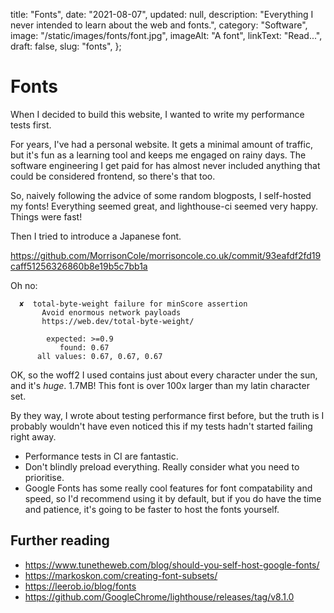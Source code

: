  title: "Fonts",
  date: "2021-08-07",
  updated: null,
  description: "Everything I never intended to learn about the web and fonts.",
  category: "Software",
  image: "/static/images/fonts/font.jpg",
  imageAlt: "A font",
  linkText: "Read...",
  draft: false,
  slug: "fonts",
};

# Fonts

When I decided to build this website, I wanted to write my performance tests
first.

For years, I've had a personal website. It gets a minimal amount of traffic, but
it's fun as a learning tool and keeps me engaged on rainy days. The software
engineering I get paid for has almost never included anything that could be
considered frontend, so there's that too.

So, naively following the advice of some random blogposts, I self-hosted my
fonts! Everything seemed great, and lighthouse-ci seemed very happy. Things were
fast!

Then I tried to introduce a Japanese font.

https://github.com/MorrisonCole/morrisoncole.co.uk/commit/93eafdf2fd19caff51256326860b8e19b5c7bb1a

Oh no:

```
  ✘  total-byte-weight failure for minScore assertion
       Avoid enormous network payloads
       https://web.dev/total-byte-weight/

        expected: >=0.9
           found: 0.67
      all values: 0.67, 0.67, 0.67
```

OK, so the woff2 I used contains just about every character under the sun, and
it's _huge_. 1.7MB! This font is over 100x larger than my latin character set.

By they way, I wrote about testing performance first before, but the truth is I
probably wouldn't have even noticed this if my tests hadn't started failing
right away.

- Performance tests in CI are fantastic.
- Don't blindly preload everything. Really consider what you need to prioritise.
- Google Fonts has some really cool features for font compatability and speed,
  so I'd recommend using it by default, but if you do have the time and
  patience, it's going to be faster to host the fonts yourself.

## Further reading

- https://www.tunetheweb.com/blog/should-you-self-host-google-fonts/
- https://markoskon.com/creating-font-subsets/
- https://leerob.io/blog/fonts
- https://github.com/GoogleChrome/lighthouse/releases/tag/v8.1.0
